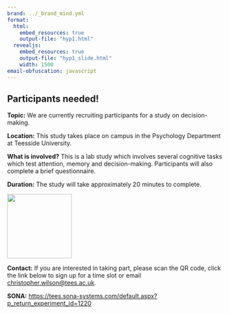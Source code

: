 ```yaml
---
brand: ../_brand_mind.yml
format: 
  html:
    embed_resources: true
    output-file: "hyp1.html"
  revealjs: 
    embed_resources: true
    output-file: "hyp1_slide.html"
    width: 1500
email-obfuscation: javascript 
---
```


## Participants needed! {.smaller}

**Topic:** We are currently recruiting participants for a study on decision-making. 

**Location:** This study takes place on campus in the Psychology Department at Teesside University.

**What is involved?** This is a lab study which involves several cognitive tasks which test attention, memory and decision-making. Participants will also complete a brief questionnaire.

**Duration:** The study will take approximately 20 minutes to complete.

<img src="../images/study_qr.png" width="150  "> <br />

**Contact:** If you are interested in taking part, please scan the QR code, click the link below to sign up for a time slot or email [christopher.wilson@tees.ac.uk](mailto:christopher.wilson@tees.ac.uk?subject=Research%20Participation&body=I%20would%20like%20to%20take%20part%20in%20your%20research%20study.).

**SONA:** [https://tees.sona-systems.com/default.aspx?p_return_experiment_id=1220](https://tees.sona-systems.com/default.aspx?p_return_experiment_id=1220)